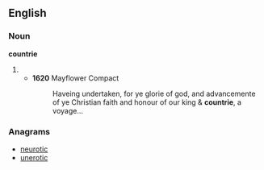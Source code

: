 ==English==

===Noun===
'''countrie'''

# {{obsolete spelling of|[[country]]}}
#* '''1620''' Mayflower Compact
#*: Haveing undertaken, for ye glorie of god, and advancemente of ye Christian faith and honour of our king & '''countrie''', a voyage...

===Anagrams===
* [[neurotic#English|neurotic]]
* [[unerotic#English|unerotic]]